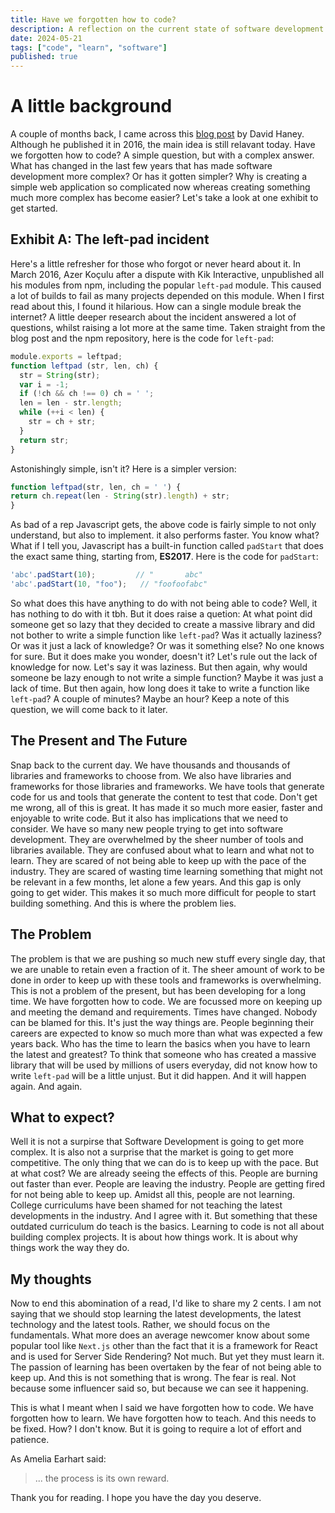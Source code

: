 ```yaml
---
title: Have we forgotten how to code?
description: A reflection on the current state of software development.
date: 2024-05-21
tags: ["code", "learn", "software"]
published: true
---
```


# A little background

A couple of months back, I came across this [blog post](https://www.davidhaney.io/npm-left-pad-have-we-forgotten-how-to-program/) by David Haney. Although he published it in 2016, the main idea is still relavant today. Have we forgotten how to code? A simple question, but with a complex answer. What has changed in the last few years that has made software development more complex? Or has it gotten simpler? Why is creating a simple web application so complicated now whereas creating something much more complex has become easier? Let's take a look at one exhibit to get started.

## Exhibit A: The left-pad incident

Here's a little refresher for those who forgot or never heard about it. In March 2016, Azer Koçulu after a dispute with Kik Interactive, unpublished all his modules from npm, including the popular `left-pad` module. This caused a lot of builds to fail as many projects depended on this module. When I first read about this, I found it hilarious. How can a single module break the internet? A little deeper research about the incident answered a lot of questions, whilst raising a lot more at the same time. Taken straight from the blog post and the npm repository, here is the code for `left-pad`:

```javascript
module.exports = leftpad;
function leftpad (str, len, ch) {
  str = String(str);
  var i = -1;
  if (!ch && ch !== 0) ch = ' ';
  len = len - str.length;
  while (++i < len) {
    str = ch + str;
  }
  return str;
}
```

Astonishingly simple, isn't it? Here is a simpler version: 
  
  ```javascript
function leftpad(str, len, ch = ' ') {
  return ch.repeat(len - String(str).length) + str;
}
```
As bad of a rep Javascript gets, the above code is fairly simple to not only understand, but also to implement. it also performs faster. You know what? What if I tell you, Javascript has a built-in function called `padStart` that does the exact same thing, starting from, **ES2017**. Here is the code for `padStart`: 

```javascript
'abc'.padStart(10);         // "       abc"
'abc'.padStart(10, "foo");   // "foofoofabc"
```


So what does this have anything to do with not being able to code? Well, it has nothing to do with it tbh. But it does raise a quetion: At what point did someone get so lazy that they decided to create a massive library and did not bother to write a simple function like `left-pad`? Was it actually laziness? Or was it just a lack of knowledge? Or was it something else? No one knows for sure. But it does make you wonder, doesn't it? Let's rule out the lack of knowledge for now. Let's say it was laziness. But then again, why would someone be lazy enough to not write a simple function? Maybe it was just a lack of time. But then again, how long does it take to write a function like `left-pad`? A couple of minutes? Maybe an hour? Keep a note of this question, we will come back to it later.

## The Present and The Future

Snap back to the current day. We have thousands and thousands of libraries and frameworks to choose from. We also have libraries and frameworks for those libraries and frameworks. We have tools that generate code for us and tools that generate the content to test that code. Don't get me wrong, all of this is great. It has made it so much more easier, faster and enjoyable to write code. But it also has implications that we need to consider. We have so many new people trying to get into software development. They are overwhelmed by the sheer number of tools and libraries available. They are confused about what to learn and what not to learn. They are scared of not being able to keep up with the pace of the industry. They are scared of wasting time learning something that might not be relevant in a few months, let alone a few years. And this gap is only going to get wider. This makes it so much more difficult for people to start building something. And this is where the problem lies.

## The Problem

The problem is that we are pushing so much new stuff every single day, that we are unable to retain even a fraction of it. The sheer amount of work to be done in order to keep up with these tools and frameworks is overwhelming. This is not a problem of the present, but has been developing for a long time. We have forgotten how to code. We are focussed more on keeping up and meeting the demand and requirements. Times have changed. Nobody can be blamed for this. It's just the way things are. People beginning their careers are expected to know so much more than what was expected a few years back. Who has the time to learn the basics when you have to learn the latest and greatest? To think that someone who has created a massive library that will be used by millions of users everyday, did not know how to write `left-pad` will be a little unjust. But it did happen. And it will happen again. And again. 

## What to expect?

Well it is not a surpirse that Software Development is going to get more complex. It is also not a surprise that the market is going to get more competitive. The only thing that we can do is to keep up with the pace. But at what cost? We are already seeing the effects of this. People are burning out faster than ever. People are leaving the industry. People are getting fired for not being able to keep up. Amidst all this, people are not learning. College curriculums have been shamed for not teaching the latest developments in the industry. And I agree with it. But something that these outdated curriculum do teach is the basics. Learning to code is not all about building complex projects. It is about how things work. It is about why things work the way they do. 

## My thoughts

Now to end this abomination of a read, I'd like to share my 2 cents. I am not saying that we should stop learning the latest developments, the latest technology and the latest tools. Rather, we should focus on the fundamentals. What more does an average newcomer know about some popular tool like `Next.js` other than the fact that it is a framework for React and is used for Server Side Rendering? Not much. But yet they must learn it. The passion of learning has been overtaken by the fear of not being able to keep up. And this is not something that is wrong. The fear is real. Not because some influencer said so, but because we can see it happening. 

This is what I meant when I said we have forgotten how to code. We have forgotten how to learn. We have forgotten how to teach. And this needs to be fixed. How? I don't know. But it is going to require a lot of effort and patience.

As Amelia Earhart said:

> ... the process is its own reward.

Thank you for reading. I hope you have the day you deserve. 
